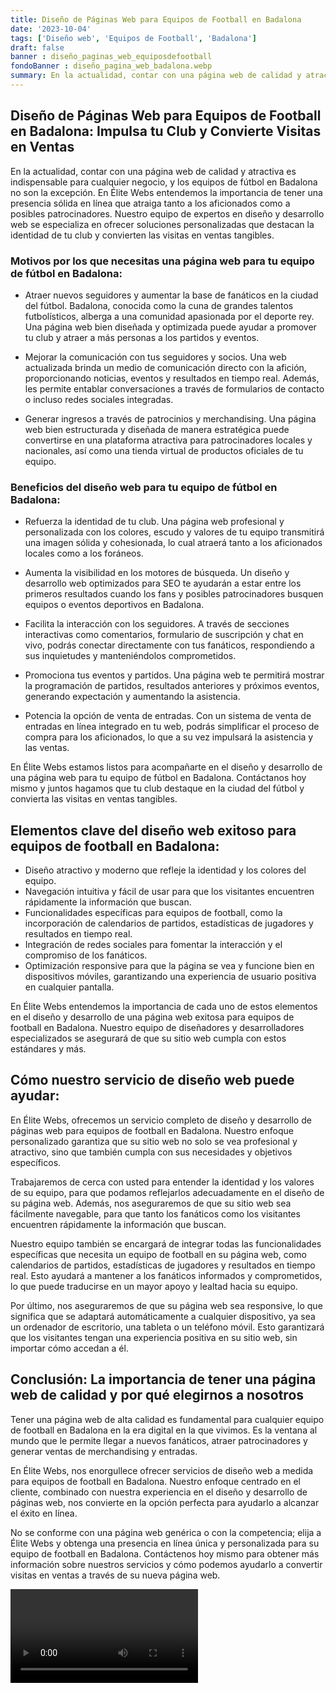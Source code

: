 ```yaml
---
title: Diseño de Páginas Web para Equipos de Football en Badalona
date: '2023-10-04'
tags: ['Diseño web', 'Equipos de Football', 'Badalona']
draft: false
banner : diseño_paginas_web_equiposdefootball
fondoBanner : diseño_pagina_web_badalona.webp
summary: En la actualidad, contar con una página web de calidad y atractiva es indispensable para cualquier negocio, y los equipos de fútbol en Badalona no son la excepción. En Élite Webs entendemos la importancia de tener una presencia sólida en línea que atraiga tanto a los aficionados como a posibles patrocinadores. Nuestro equipo de expertos en diseño y desarrollo web se especializa en ofrecer soluciones personalizadas que destacan la identidad de tu club y convierten las visitas en ventas tangibles. 
---
```


## Diseño de Páginas Web para Equipos de Football en Badalona: Impulsa tu Club y Convierte Visitas en Ventas

En la actualidad, contar con una página web de calidad y atractiva es indispensable para cualquier negocio, y los equipos de fútbol en Badalona no son la excepción. En Élite Webs entendemos la importancia de tener una presencia sólida en línea que atraiga tanto a los aficionados como a posibles patrocinadores. Nuestro equipo de expertos en diseño y desarrollo web se especializa en ofrecer soluciones personalizadas que destacan la identidad de tu club y convierten las visitas en ventas tangibles. 

### Motivos por los que necesitas una página web para tu equipo de fútbol en Badalona:

- Atraer nuevos seguidores y aumentar la base de fanáticos en la ciudad del fútbol. Badalona, conocida como la cuna de grandes talentos futbolísticos, alberga a una comunidad apasionada por el deporte rey. Una página web bien diseñada y optimizada puede ayudar a promover tu club y atraer a más personas a los partidos y eventos.

- Mejorar la comunicación con tus seguidores y socios. Una web actualizada brinda un medio de comunicación directo con la afición, proporcionando noticias, eventos y resultados en tiempo real. Además, les permite entablar conversaciones a través de formularios de contacto o incluso redes sociales integradas.

- Generar ingresos a través de patrocinios y merchandising. Una página web bien estructurada y diseñada de manera estratégica puede convertirse en una plataforma atractiva para patrocinadores locales y nacionales, así como una tienda virtual de productos oficiales de tu equipo.

### Beneficios del diseño web para tu equipo de fútbol en Badalona:

- Refuerza la identidad de tu club. Una página web profesional y personalizada con los colores, escudo y valores de tu equipo transmitirá una imagen sólida y cohesionada, lo cual atraerá tanto a los aficionados locales como a los foráneos.

- Aumenta la visibilidad en los motores de búsqueda. Un diseño y desarrollo web optimizados para SEO te ayudarán a estar entre los primeros resultados cuando los fans y posibles patrocinadores busquen equipos o eventos deportivos en Badalona.

- Facilita la interacción con los seguidores. A través de secciones interactivas como comentarios, formulario de suscripción y chat en vivo, podrás conectar directamente con tus fanáticos, respondiendo a sus inquietudes y manteniéndolos comprometidos.

- Promociona tus eventos y partidos. Una página web te permitirá mostrar la programación de partidos, resultados anteriores y próximos eventos, generando expectación y aumentando la asistencia.

- Potencia la opción de venta de entradas. Con un sistema de venta de entradas en línea integrado en tu web, podrás simplificar el proceso de compra para los aficionados, lo que a su vez impulsará la asistencia y las ventas.

En Élite Webs estamos listos para acompañarte en el diseño y desarrollo de una página web para tu equipo de fútbol en Badalona. Contáctanos hoy mismo y juntos hagamos que tu club destaque en la ciudad del fútbol y convierta las visitas en ventas tangibles.

<GifSeo />

<Cta />

## Elementos clave del diseño web exitoso para equipos de football en Badalona:

- Diseño atractivo y moderno que refleje la identidad y los colores del equipo.
- Navegación intuitiva y fácil de usar para que los visitantes encuentren rápidamente la información que buscan.
- Funcionalidades específicas para equipos de football, como la incorporación de calendarios de partidos, estadísticas de jugadores y resultados en tiempo real.
- Integración de redes sociales para fomentar la interacción y el compromiso de los fanáticos.
- Optimización responsive para que la página se vea y funcione bien en dispositivos móviles, garantizando una experiencia de usuario positiva en cualquier pantalla.

En Élite Webs entendemos la importancia de cada uno de estos elementos en el diseño y desarrollo de una página web exitosa para equipos de football en Badalona. Nuestro equipo de diseñadores y desarrolladores especializados se asegurará de que su sitio web cumpla con estos estándares y más.

## Cómo nuestro servicio de diseño web puede ayudar:

En Élite Webs, ofrecemos un servicio completo de diseño y desarrollo de páginas web para equipos de football en Badalona. Nuestro enfoque personalizado garantiza que su sitio web no solo se vea profesional y atractivo, sino que también cumpla con sus necesidades y objetivos específicos.

Trabajaremos de cerca con usted para entender la identidad y los valores de su equipo, para que podamos reflejarlos adecuadamente en el diseño de su página web. Además, nos aseguraremos de que su sitio web sea fácilmente navegable, para que tanto los fanáticos como los visitantes encuentren rápidamente la información que buscan.

Nuestro equipo también se encargará de integrar todas las funcionalidades específicas que necesita un equipo de football en su página web, como calendarios de partidos, estadísticas de jugadores y resultados en tiempo real. Esto ayudará a mantener a los fanáticos informados y comprometidos, lo que puede traducirse en un mayor apoyo y lealtad hacia su equipo.

Por último, nos aseguraremos de que su página web sea responsive, lo que significa que se adaptará automáticamente a cualquier dispositivo, ya sea un ordenador de escritorio, una tableta o un teléfono móvil. Esto garantizará que los visitantes tengan una experiencia positiva en su sitio web, sin importar cómo accedan a él.

## Conclusión: La importancia de tener una página web de calidad y por qué elegirnos a nosotros

Tener una página web de alta calidad es fundamental para cualquier equipo de football en Badalona en la era digital en la que vivimos. Es la ventana al mundo que le permite llegar a nuevos fanáticos, atraer patrocinadores y generar ventas de merchandising y entradas.

En Élite Webs, nos enorgullece ofrecer servicios de diseño web a medida para equipos de football en Badalona. Nuestro enfoque centrado en el cliente, combinado con nuestra experiencia en el diseño y desarrollo de páginas web, nos convierte en la opción perfecta para ayudarlo a alcanzar el éxito en línea.

No se conforme con una página web genérica o con la competencia; elija a Élite Webs y obtenga una presencia en línea única y personalizada para su equipo de football en Badalona. Contáctenos hoy mismo para obtener más información sobre nuestros servicios y cómo podemos ayudarlo a convertir visitas en ventas a través de su nueva página web.

<Video />

<CtaBot job='Equipos de Football' city='Badalona'/>

<Gmaps query='Badalona+españa+maps' />